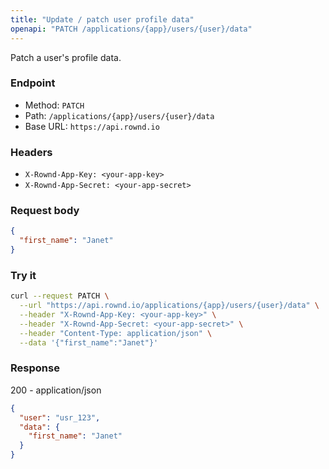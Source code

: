 ```yaml
---
title: "Update / patch user profile data"
openapi: "PATCH /applications/{app}/users/{user}/data"
---
```


Patch a user's profile data.

### Endpoint

- Method: `PATCH`
- Path: `/applications/{app}/users/{user}/data`
- Base URL: `https://api.rownd.io`

### Headers

- `X-Rownd-App-Key: <your-app-key>`
- `X-Rownd-App-Secret: <your-app-secret>`

### Request body

```json
{
  "first_name": "Janet"
}
```

### Try it

```bash
curl --request PATCH \
  --url "https://api.rownd.io/applications/{app}/users/{user}/data" \
  --header "X-Rownd-App-Key: <your-app-key>" \
  --header "X-Rownd-App-Secret: <your-app-secret>" \
  --header "Content-Type: application/json" \
  --data '{"first_name":"Janet"}'
```

### Response

200 - application/json

```json
{
  "user": "usr_123",
  "data": {
    "first_name": "Janet"
  }
}
```
